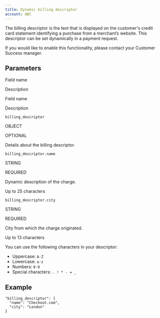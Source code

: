 ```yaml
---
title: Dynamic billing descriptor
account: ABC
---
```

The billing descriptor is the text that is displayed on the customer's credit card statement identifying a purchase from a merchant’s website. This descriptor can be set dynamically in a payment request.

If you would like to enable this functionality, please contact your Customer Success manager.

Parameters
----------

Field name

Description

Field name

Description

`billing_descriptor`

OBJECT

OPTIONAL

Details about the billing descriptor.

`billing_descriptor.name`

STRING

REQUIRED

Dynamic description of the charge.

Up to 25 characters

`billing_descriptor.city`

STRING

REQUIRED

City from which the charge originated.

Up to 13 characters

You can use the following characters in your descriptor:

*   Uppercase: `A-Z`
*   Lowercase: `a-z`
*   Numbers: `0-9`
*   Special characters: `. ! * - = _`

Example
-------

    "billing_descriptor": {
      "name": "Checkout.com",
      "city": "London"
    }
